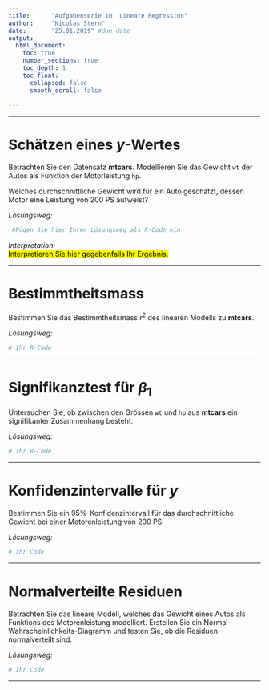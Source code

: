 ```yaml
---
title:      "Aufgabenserie 10: Lineare Regression"
author:     "Nicolas Stern"
date:       "25.01.2019" #due date
output:
  html_document:
    toc: true
    number_sections: true
    toc_depth: 1
    toc_float: 
      collapsed: false
      smooth_scroll: false
    
---
```

***

# Schätzen eines $y$-Wertes
Betrachten Sie den Datensatz $\textbf{mtcars}$. Modellieren Sie das Gewicht $\texttt{wt}$ der Autos als Funktion der Motorleistung $\texttt{hp}$.

Welches durchschnittliche Gewicht wird für ein Auto geschätzt, dessen Motor eine Leistung von $200$ PS aufweist?

*Lösungsweg:*

```r
 #Fügen Sie hier Ihren Lösungsweg als R-Code ein
```

*Interpretation:*<br />
<mark>Interpretieren Sie hier gegebenfalls Ihr Ergebnis.</mark>

***

# Bestimmtheitsmass

Bestimmen Sie das Bestimmtheitsmass $r^2$ des linearen Modells zu $\textbf{mtcars}$.

*Lösungsweg:*

```r
# Ihr R-Code

```

***

# Signifikanztest für $\beta_1$

Untersuchen Sie, ob zwischen den Grössen $\texttt{wt}$ und $\texttt{hp}$ aus $\textbf{mtcars}$ ein signifikanter Zusammenhang besteht.


*Lösungsweg:*

```r
# Ihr R-Code
```

***

# Konfidenzintervalle für $y$

Bestimmen Sie ein $95\%$-Konfidenzintervall für das durchschnittliche Gewicht bei einer Motorenleistung von 200 PS.

*Lösungsweg:*

```r
# Ihr Code 

```

***

# Normalverteilte Residuen

Betrachten Sie das lineare Modell, welches das Gewicht eines Autos als Funktions des Motorenleistung modelliert. Erstellen Sie ein Normal-Wahrscheinlichkeits-Diagramm und testen Sie, ob die Residuen normalverteilt sind.

*Lösungsweg:* 

```r
# Ihr Code

```

***